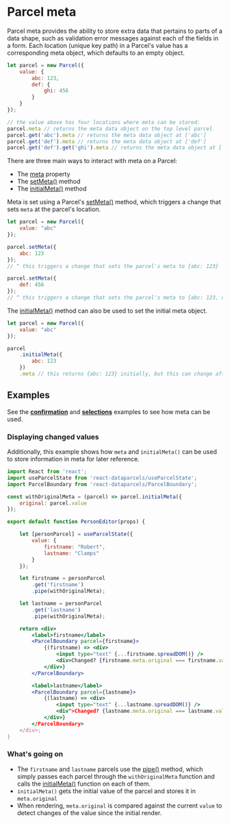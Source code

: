 
# Parcel meta

Parcel meta provides the ability to store extra data that pertains to parts of a data shape, such as validation error messages against each of the fields in a form. Each location (unique key path) in a Parcel's value has a corresponding meta object, which defaults to an empty object.

```js
let parcel = new Parcel({
    value: {
        abc: 123,
        def: {
            ghi: 456
        }
    }
});

// the value above has four locations where meta can be stored:
parcel.meta // returns the meta data object on the top level parcel
parcel.get('abc').meta // returns the meta data object at ['abc']
parcel.get('def').meta // returns the meta data object at ['def']
parcel.get('def').get('ghi').meta // returns the meta data object at ['def', 'ghi']
```

There are three main ways to interact with meta on a Parcel:
* The [meta](/api/Parcel#meta) property
* The [setMeta()](/api/Parcel#setMeta()) method
* The [initialMeta()](/api/Parcel#initialMeta()) method

Meta is set using a Parcel's [setMeta()](/api/Parcel#setMeta()) method, which triggers a change that sets `meta` at the parcel's location.

```js
let parcel = new Parcel({
    value: "abc"
});

parcel.setMeta({
    abc: 123
});
// ^ this triggers a change that sets the parcel's meta to {abc: 123}

parcel.setMeta({
    def: 456
});
// ^ this triggers a change that sets the parcel's meta to {abc: 123, def: 456}
```

The [initialMeta()](/api/Parcel#initialMeta()) method can also be used to set the initial meta object.

```js
let parcel = new Parcel({
    value: "abc"
});

parcel
    .initialMeta({
        abc: 123
    })
    .meta // this returns {abc: 123} initially, but this can change after subsequent calls to setMeta()
```

## Examples

See the **[confirmation](/ui-behaviour#Confirmation)** and **[selections](/ui-behaviour#Selections)** examples to see how meta can be used.

### Displaying changed values

Additionally, this example shows how `meta` and `initialMeta()` can be used to store information in meta for later reference.

```jsx
import React from 'react';
import useParcelState from 'react-dataparcels/useParcelState';
import ParcelBoundary from 'react-dataparcels/ParcelBoundary';

const withOriginalMeta = (parcel) => parcel.initialMeta({
    original: parcel.value
});

export default function PersonEditor(props) {

    let [personParcel] = useParcelState({
        value: {
            firstname: "Robert",
            lastname: "Clamps"
        }
    });

    let firstname = personParcel
        .get('firstname')
        .pipe(withOriginalMeta);

    let lastname = personParcel
        .get('lastname')
        .pipe(withOriginalMeta);

    return <div>
        <label>firstname</label>
        <ParcelBoundary parcel={firstname}>
            {(firstname) => <div>
                <input type="text" {...firstname.spreadDOM()} />
                <div>Changed? {firstname.meta.original === firstname.value ? 'No' : 'Yes'}</div>
            </div>}
        </ParcelBoundary>

        <label>lastname</label>
        <ParcelBoundary parcel={lastname}>
            {(lastname) => <div>
                <input type="text" {...lastname.spreadDOM()} />
                <div">Changed? {lastname.meta.original === lastname.value ? 'No' : 'Yes'}</div>
            </div>}
        </ParcelBoundary>
    </div>;
}

```

### What's going on
* The `firstname` and `lastname` parcels use the [pipe()](/api/Parcel#pipe) method, which simply passes each parcel through the `withOriginalMeta` function and calls the [initialMeta()](/api/Parcel#initialMeta) function on each of them.
* `initialMeta()` gets the initial value of the parcel and stores it in `meta.original`
* When rendering, `meta.original` is compared against the current `value` to detect changes of the value since the initial render.
